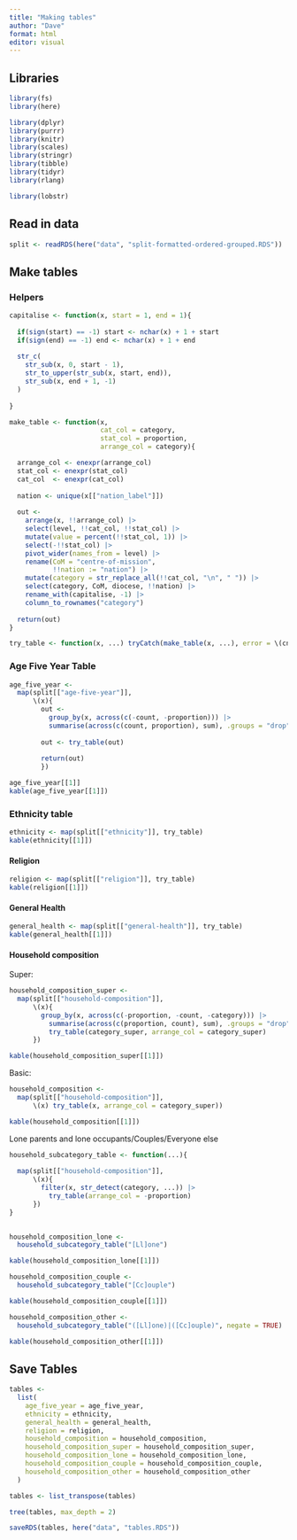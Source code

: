 ```yaml
---
title: "Making tables"
author: "Dave"
format: html
editor: visual
---
```


## Libraries

```r
library(fs)
library(here)

library(dplyr)
library(purrr)
library(knitr)
library(scales)
library(stringr)
library(tibble)
library(tidyr)
library(rlang)

library(lobstr)
```

## Read in data

```r
split <- readRDS(here("data", "split-formatted-ordered-grouped.RDS"))
```

## Make tables

### Helpers

```r

capitalise <- function(x, start = 1, end = 1){
  
  if(sign(start) == -1) start <- nchar(x) + 1 + start
  if(sign(end) == -1) end <- nchar(x) + 1 + end
  
  str_c(
    str_sub(x, 0, start - 1),
    str_to_upper(str_sub(x, start, end)), 
    str_sub(x, end + 1, -1)
  )
  
}

make_table <- function(x, 
                       cat_col = category,
                       stat_col = proportion,
                       arrange_col = category){

  arrange_col <- enexpr(arrange_col)
  stat_col <- enexpr(stat_col)
  cat_col  <- enexpr(cat_col)
  
  nation <- unique(x[["nation_label"]])
  
  out <-
    arrange(x, !!arrange_col) |> 
    select(level, !!cat_col, !!stat_col) |> 
    mutate(value = percent(!!stat_col, 1)) |> 
    select(-!!stat_col) |> 
    pivot_wider(names_from = level) |> 
    rename(CoM = "centre-of-mission",
           !!nation := "nation") |> 
    mutate(category = str_replace_all(!!cat_col, "\n", " ")) |> 
    select(category, CoM, diocese, !!nation) |>
    rename_with(capitalise, -1) |> 
    column_to_rownames("category")
  
  return(out)
}

try_table <- function(x, ...) tryCatch(make_table(x, ...), error = \(cnd) NA)
```

### Age Five Year Table

```r

age_five_year <-
  map(split[["age-five-year"]],
      \(x){
        out <- 
          group_by(x, across(c(-count, -proportion))) |> 
          summarise(across(c(count, proportion), sum), .groups = "drop")
        
        out <- try_table(out)
        
        return(out)
        })

age_five_year[[1]]
kable(age_five_year[[1]])
```

### Ethnicity table

```r
ethnicity <- map(split[["ethnicity"]], try_table)
kable(ethnicity[[1]])
```

#### Religion

```r
religion <- map(split[["religion"]], try_table)
kable(religion[[1]])
```

#### General Health

```r
general_health <- map(split[["general-health"]], try_table)
kable(general_health[[1]])
```

#### Household composition

Super:

```r
household_composition_super <-
  map(split[["household-composition"]],
      \(x){
        group_by(x, across(c(-proportion, -count, -category))) |> 
          summarise(across(c(proportion, count), sum), .groups = "drop") |> 
          try_table(category_super, arrange_col = category_super)
      })

kable(household_composition_super[[1]])
```

Basic:

```r
household_composition <- 
  map(split[["household-composition"]],
      \(x) try_table(x, arrange_col = category_super))

kable(household_composition[[1]])
```

Lone parents and lone occupants/Couples/Everyone else

```r

household_subcategory_table <- function(...){
  
  map(split[["household-composition"]],
      \(x){
        filter(x, str_detect(category, ...)) |> 
          try_table(arrange_col = -proportion)
      })
}

  
household_composition_lone <- 
  household_subcategory_table("[Ll]one")

kable(household_composition_lone[[1]])

household_composition_couple <-
  household_subcategory_table("[Cc]ouple")

kable(household_composition_couple[[1]])

household_composition_other <- 
  household_subcategory_table("([Ll]one)|([Cc]ouple)", negate = TRUE)

kable(household_composition_other[[1]])
```

## Save Tables

```r
tables <- 
  list(
    age_five_year = age_five_year,
    ethnicity = ethnicity,
    general_health = general_health,
    religion = religion,
    household_composition = household_composition,
    household_composition_super = household_composition_super,
    household_composition_lone = household_composition_lone,
    household_composition_couple = household_composition_couple,
    household_composition_other = household_composition_other
  )

tables <- list_transpose(tables)

tree(tables, max_depth = 2)

saveRDS(tables, here("data", "tables.RDS"))
```
